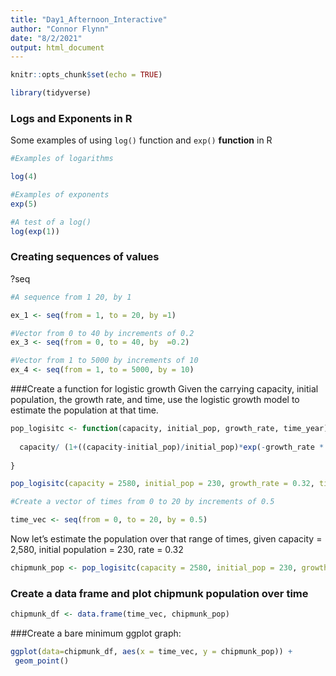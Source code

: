 ```yaml
---
title: "Day1_Afternoon_Interactive"
author: "Connor Flynn"
date: "8/2/2021"
output: html_document
---
```


```r
knitr::opts_chunk$set(echo = TRUE)

library(tidyverse)

```

### Logs and Exponents in R
Some examples of using `log()` function and `exp()` **function** in R

```r
#Examples of logarithms

log(4)

#Examples of exponents
exp(5)

#A test of a log()
log(exp(1))
```
### Creating sequences of values

?seq

```r
#A sequence from 1 20, by 1

ex_1 <- seq(from = 1, to = 20, by =1)

#Vector from 0 to 40 by increments of 0.2
ex_3 <- seq(from = 0, to = 40, by  =0.2)

#Vector from 1 to 5000 by increments of 10
ex_4 <- seq(from = 1, to = 5000, by = 10)
```

###Create a function for logistic growth
Given the carrying capacity, initial population, the growth rate, and time, use the logistic growth model to estimate the population at that time.

```r
pop_logisitc <- function(capacity, initial_pop, growth_rate, time_year){
  
  capacity/ (1+((capacity-initial_pop)/initial_pop)*exp(-growth_rate * time_year))
  
}

pop_logisitc(capacity = 2580, initial_pop = 230, growth_rate = 0.32, time_year = 2.4)
```

```r
#Create a vector of times from 0 to 20 by increments of 0.5

time_vec <- seq(from = 0, to = 20, by = 0.5)
```

Now let's estimate the population over that range of times, given capacity = 2,580, initial population = 230, rate = 0.32

```r
chipmunk_pop <- pop_logisitc(capacity = 2580, initial_pop = 230, growth_rate = 0.32, time_year = time_vec)
```

### Create a data frame and plot chipmunk population over time

```r
chipmunk_df <- data.frame(time_vec, chipmunk_pop)

```


###Create a bare minimum ggplot graph:

```r

ggplot(data=chipmunk_df, aes(x = time_vec, y = chipmunk_pop)) + 
 geom_point()
```

